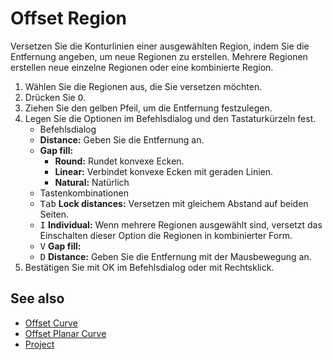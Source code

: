 
# Offset Region

<Reference shortcut="O" command="Offset Region" button="Rechts der Befehlsleiste" />

Versetzen Sie die Konturlinien einer ausgewählten Region, indem Sie die Entfernung angeben, um neue Regionen zu erstellen. Mehrere Regionen erstellen neue einzelne Regionen oder eine kombinierte Region.

1. Wählen Sie die Regionen aus, die Sie versetzen möchten.
2. Drücken Sie <kbd>O</kbd>.
3. Ziehen Sie den gelben Pfeil, um die Entfernung festzulegen.
4. Legen Sie die Optionen im Befehlsdialog und den Tastaturkürzeln fest.
   - <Kst>Befehlsdialog</Kst>
   - **Distance:** Geben Sie die Entfernung an.
   - **Gap fill:** 
        - **Round:** Rundet konvexe Ecken. 
        - **Linear:** Verbindet konvexe Ecken mit geraden Linien. 
        - **Natural:** Natürlich    
   - <Kst>Tastenkombinationen</Kst>
   - <kbd>Tab</kbd> **Lock distances:** Versetzen mit gleichem Abstand auf beiden Seiten.
   - <kbd>I</kbd> **Individual:** Wenn mehrere Regionen ausgewählt sind, versetzt das Einschalten dieser Option die Regionen in kombinierter Form.
   - <kbd>V</kbd> **Gap fill:** 
   - <kbd>D</kbd> **Distance:** Geben Sie die Entfernung mit der Mausbewegung an.
5. Bestätigen Sie mit OK im Befehlsdialog oder mit Rechtsklick.

<VideoPlayer fileName="offset-region"/>

## See also
- [Offset Curve](./offset-curve)
- [Offset Planar Curve](./offset-planar-curve)
- [Project](./project)